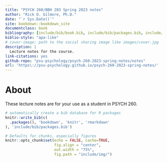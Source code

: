 ```yaml
--- 
title: "PSYCH 260/BBH 203 Spring 2023 notes"
author: "Rick O. Gilmore, Ph.D."
date: "`r Sys.Date()`"
site: bookdown::bookdown_site
documentclass: book
bibliography: [include/bib/book.bib, include/bib/packages.bib, include/bib/psych260.bib]
biblio-style: "apa-like"
# cover-image: path to the social sharing image like images/cover.jpg
description: |
  Lecture notes for the course.
link-citations: yes
github-repo: "psu-psychology/psych-260-2023-spring-notes/notes"
url: 'https\://psu-psychology.github.io/psych-260-2023-spring-notes/'
---
```


# About {-}

These lecture notes are for your use as a student in PSYCH 260.

```r
# automatically create a bib database for R packages
knitr::write_bib(c(
  .packages(), 'bookdown', 'knitr', 'rmarkdown'
), 'include/bib/packages.bib')
```

```r
# Defaults for chunks, especially figures
knitr::opts_chunk$set(echo = FALSE, cache=TRUE, 
                      fig.align = "center",
                      out.width = "75%",
                      fig.path = "include/img/")
```

